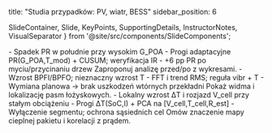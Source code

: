 title: "Studia przypadków: PV, wiatr, BESS"
sidebar_position: 6

  SlideContainer, 
  Slide, 
  KeyPoints, 
  SupportingDetails, 
  InstructorNotes,
  VisualSeparator 
} from '@site/src/components/SlideComponents';

<SlideContainer>

<Slide title="☀️ PV: PR i soiling" type="info">

<KeyPoints title="📋 Objawy i metoda">
- Spadek PR w południe przy wysokim G_POA
- Progi adaptacyjne PR(G_POA,T_mod) + CUSUM; weryfikacja IR
</KeyPoints>

<SupportingDetails title="🔍 Efekt">
- +6 pp PR po myciu/przycinaniu drzew
</SupportingDetails>

<InstructorNotes>
Zaproponuj analizę przed/po z wykresami.
</InstructorNotes>

</Slide>

<VisualSeparator type="technical" />

<Slide title="💨 Wiatr: łożyska nacelle" type="tip">

<KeyPoints title="📋 Objawy i metoda">
- Wzrost BPFI/BPFO; nieznaczny wzrost T
- FFT i trend RMS; reguła vibr + T
</KeyPoints>

<SupportingDetails title="🔍 Efekt">
- Wymiana planowa → brak uszkodzeń wtórnych przekładni
</SupportingDetails>

<InstructorNotes>
Pokaż widma i lokalizację pasm łożyskowych.
</InstructorNotes>

</Slide>

<VisualSeparator type="success" />

<Slide title="🔋 BESS: nagrzewanie ogniw" type="success">

<KeyPoints title="📋 Objawy i metoda">
- Lokalny wzrost ΔT i rozjazd V_cell przy stałym obciążeniu
- Progi ΔT(SoC,I) + PCA na [V_cell,T_cell,R_est]
</KeyPoints>

<SupportingDetails title="🔍 Efekt">
- Wyłączenie segmentu; ochrona sąsiednich cel
</SupportingDetails>

<InstructorNotes>
Omów znaczenie mapy cieplnej pakietu i korelacji z prądem.
</InstructorNotes>

</Slide>

</SlideContainer>


